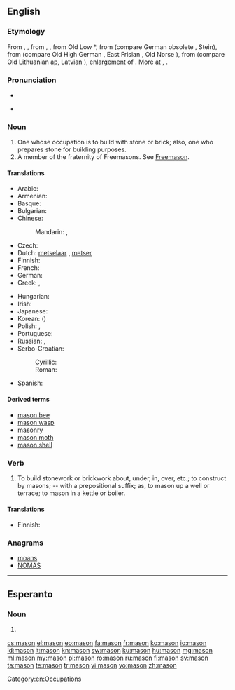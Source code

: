 {{also|Mason}}
==English==
{{wikipedia|dab=mason}}

===Etymology===
From {{etyl|enm|en}} {{term|masoun|lang=enm}}, {{term|machun|lang=enm}}, from {{etyl|xno|en}} {{term|machun|lang=fro}}, {{term|masson|lang=fro}}, from Old Low {{etyl|frk|en}} *{{term||mattio|lang=frk}}, from {{etyl|gem-pro|en}} {{recons|maitōn|lang=gem-pro}} (compare German obsolete {{term|Metz|lang=de}}, Stein{{term|Steinmetz|metz|lang=de}}), from {{recons|maitanan||to cut, hew|lang=gem-pro}} (compare Old High German {{term|meizan|lang=goh}}, East Frisian {{term|matje|lang=frs}}, Old Norse {{term|meita|lang=non}}), from {{etyl|ine-pro|en}} {{recons|mai-d-||to alter|lang=ine-pro}} (compare Old Lithuanian ap{{term|apmaitinti|maitinti|to wound|lang=lt}}, Latvian {{term|maitat|màitât|to spoil, destroy|lang=lv}}), enlargement of {{etyl|ine-pro|en}} {{recons|mei-||to change, exchange|lang=ine-pro}}. More at {{l|en|mean}}, {{l|en|mutate}}.

===Pronunciation===
* {{audio|en-us-mason.ogg|Audio (US)}}

* {{rhymes|eɪsən}}

===Noun===
{{en-noun}}

# One whose occupation is to build with stone or brick; also, one who prepares stone for building purposes.
# A member of the fraternity of Freemasons. See [[Freemason]].

====Translations====
{{trans-top|one who builds with stone or brick}}
* Arabic: {{t-|ar|بناء|m|tr=bannāʾ|sc=Arab}}
* Armenian: {{t-|hy|քարտաշ|tr=k'artaš|sc=Armn}}
* Basque: {{t+|eu|igeltsero}}
* Bulgarian: {{t+|bg|зидар|m}}
* Chinese:
*: Mandarin: {{t|cmn|石匠|tr=shíjiàng|sc=Hani}}, {{t|cmn|石工|tr=shígōng|sc=Hani}}
* Czech: {{t+|cs|zedník|m}}
* Dutch: [[metselaar]] {{m}}, {{qualifier|Flemish}} [[metser]] {{m}}
* Finnish: {{t+|fi|muurari}}
* French: {{t+|fr|maçon|m}}
* German: {{t+|de|Maurer|m}}
* Greek: {{t+|el|κτίστης|m|sc=Grek|tr=ktístis}}, {{t-|el|λιθοδόμος|m|tr=lithodómos|sc=Grek}}
{{trans-mid}}
* Hungarian: {{t+|hu|kőműves}}
* Irish: {{t-|ga|saor|m}}
* Japanese: {{t-|ja|石工|tr=いしく, ishiku|sc=Jpan}}
* Korean: {{t+|ko|석공|tr=seok-gong|sc=Kore}} ({{t+|ko|石工|sc=Kore}})
* Polish: {{t-|pl|kamieniarz|m}}, {{t+|pl|murarz|m}}
* Portuguese: {{t+|pt|pedreiro|m}}
* Russian: {{t+|ru|каменщик|m|tr=kámenščik}}, {{t+|ru|масон|m|tr=masón|sc=Cyrl}} {{qualifier|rare in this sense}}
* Serbo-Croatian:
*: Cyrillic: {{t-|sh|зидар|m|alt=зѝда̄р|sc=Cyrl}}
*: Roman: {{t-|sh|zidar|m|alt=zìdār}}
* Spanish: {{t+|es|albañil|m}}
{{trans-bottom}}

{{trans-see|Freemason}}

====Derived terms====
* [[mason bee]]
* [[mason wasp]]
* [[masonry]]
* [[mason moth]]
* [[mason shell]]

===Verb===
{{en-verb}}

# {{context|transitive|lang=en}} To build stonework or brickwork about, under, in, over, etc.; to construct by masons; -- with a prepositional suffix; as, to mason up a well or terrace; to mason in a kettle or boiler.

====Translations====
{{trans-top|to build stonework or brickwork}}
* Finnish: {{t+|fi|muurata}}
{{trans-mid}}
{{trans-bottom}}

===Anagrams===
* [[moans#English|moans]]
* [[NOMAS#English|NOMAS]]

[[Category:en:Occupations]]

----

==Esperanto==

===Noun===
{{head|eo|noun form|g=s}}

# {{eo-form of|mas|on}}

[[cs:mason]]
[[el:mason]]
[[eo:mason]]
[[fa:mason]]
[[fr:mason]]
[[ko:mason]]
[[io:mason]]
[[id:mason]]
[[it:mason]]
[[kn:mason]]
[[sw:mason]]
[[ku:mason]]
[[hu:mason]]
[[mg:mason]]
[[ml:mason]]
[[my:mason]]
[[pl:mason]]
[[ro:mason]]
[[ru:mason]]
[[fi:mason]]
[[sv:mason]]
[[ta:mason]]
[[te:mason]]
[[tr:mason]]
[[vi:mason]]
[[vo:mason]]
[[zh:mason]]